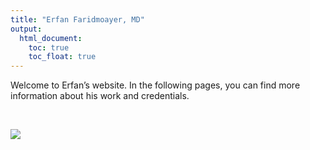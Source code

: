 ```yaml
---
title: "Erfan Faridmoayer, MD"
output: 
  html_document:
    toc: true
    toc_float: true
---
```


Welcome to Erfan's website. In the following pages, you can find more information about his work and credentials.

\

![](https://www.downstate.edu/education-training/fellowship-residency-programs/surgery/_images/residency/faridmoayer.jpg)

